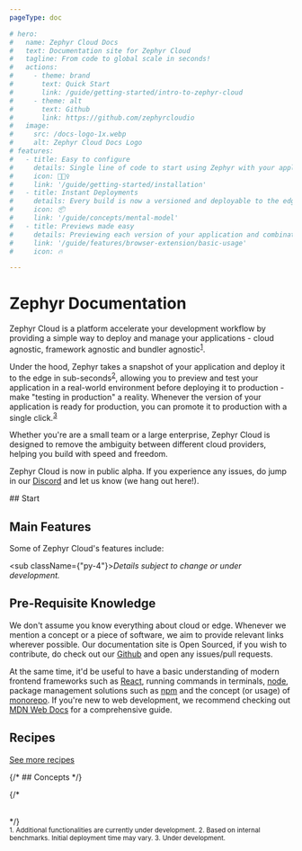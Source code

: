 ```yaml
---
pageType: doc

# hero:
#   name: Zephyr Cloud Docs
#   text: Documentation site for Zephyr Cloud
#   tagline: From code to global scale in seconds!
#   actions:
#     - theme: brand
#       text: Quick Start
#       link: /guide/getting-started/intro-to-zephyr-cloud
#     - theme: alt
#       text: Github
#       link: https://github.com/zephyrcloudio
#   image:
#     src: /docs-logo-1x.webp
#     alt: Zephyr Cloud Docs Logo
# features:
#   - title: Easy to configure
#     details: Single line of code to start using Zephyr with your application.
#     icon: 🏃🏻‍♀️
#     link: '/guide/getting-started/installation'
#   - title: Instant Deployments
#     details: Every build is now a versioned and deployable to the edge.  
#     icon: 📦
#     link: '/guide/concepts/mental-model'
#   - title: Previews made easy
#     details: Previewing each version of your application and combinations of microfrontends is easy with the Zephyr browser extension
#     link: '/guide/features/browser-extension/basic-usage'
#     icon: 🔥

---
```


# Zephyr Documentation
Zephyr Cloud is a platform accelerate your development workflow by providing a simple way to deploy and manage your applications - cloud agnostic, framework agnostic and bundler agnostic<sup><a href="#footnote-1">1</a></sup>.

Under the hood, Zephyr takes a snapshot of your application and deploy it to the edge in sub-seconds<sup><a href="#footnote-2">2</a></sup>, allowing you to preview and test your application in a real-world environment before deploying it to production - make "testing in production" a reality. Whenever the version of your application is ready for production, you can promote it to production with a single click.<sup><a href="#footnote-3">3</a></sup>

Whether you're are a small team or a large enterprise, Zephyr Cloud is designed to remove the ambiguity between different cloud providers, helping you build with speed and freedom.

Zephyr Cloud is now in public alpha. If you experience any issues, do jump in our [Discord](https://discord.gg/8Q5vz6Q) and let us know (we hang out here!).

<Separator/>
## Start

<CardLayout>
<HomeStart />
</CardLayout>

<Separator/>

## Main Features
Some of Zephyr Cloud's features include:
<FeatureTable/>

<sub className={"py-4"}><i>Details subject to change or under development.</i> </sub>

## Pre-Requisite Knowledge
We don't assume you know everything about cloud or edge. Whenever we mention a concept or a piece of software, we aim to provide relevant links wherever possible. Our documentation site is Open Sourced, if you wish to contribute, do check out our [Github](https://github.com/ZephyrCloudIO/docs) and open any issues/pull requests.

At the same time, it'd be useful to have a basic understanding of modern frontend frameworks such as [React](https://react.dev), running commands in terminals, [node](https://nodejs.org/en), package management solutions such as [npm](https://docs.npmjs.com/cli/v10/configuring-npm/install) and the concept (or usage) of [monorepo](https://monorepo.tools/). If you're new to web development, we recommend checking out [MDN Web Docs](https://developer.mozilla.org/en-US/docs/Web) for a comprehensive guide.

<Separator/>

## Recipes

<CardLayout>
<HomeRecipes/>
</CardLayout>

[See more recipes](/guide/recipes)
<Separator/>

{/* ## Concepts */}

{/* <CardLayout>
<HomeConcept/>

</CardLayout>
<br/> */}

<div className="flex flex-col">

<sub id="footnote-1">
1. Additional functionalities are currently under development.
</sub>
<sub id="footnote-2">
2. Based on internal benchmarks. Initial deployment time may vary.
</sub>
<sub id="footnote-3">
3. Under development.
</sub>
</div>
